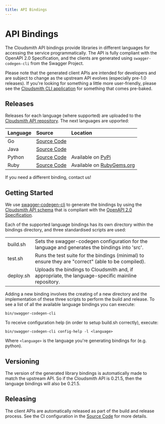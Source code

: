 ```yaml
---
title: API Bindings
---
```

# API Bindings

The Cloudsmith API bindings provide libraries in different languages for accessing the service programmatically. The API is fully compliant with the OpenAPI 2.0 Specification, and the clients are generated using `swagger-codegen-cli` from the Swagger Project.

Please note that the generated client APIs are intended for developers and are subject to change as the upstream API evolves (especially pre-1.0 releases). If you're looking for something a little more user-friendly, please see the [Cloudsmith CLI application](/developer-tools/cli) for something that comes pre-baked.

## Releases

Releases for each language (where supported) are uploaded to the [Cloudsmith API repository](https://broadcasts.cloudsmith.com/cloudsmith/api). The next languages are upported:

| Language | Source                                                                                     | Location                                                               |
| :------- | :----------------------------------------------------------------------------------------- | :--------------------------------------------------------------------- |
| Go       | [Source Code](https://github.com/cloudsmith-io/cloudsmith-api-go)                          |                                                                        |
| Java     | [Source Code](https://github.com/cloudsmith-io/cloudsmith-api/tree/master/bindings/java)   |                                                                        |
| Python   | [Source Code](https://github.com/cloudsmith-io/cloudsmith-api/tree/master/bindings/python) | Available on [PyPi](https://pypi.org/project/cloudsmith-api/)          |
| Ruby     | [Source Code](https://github.com/cloudsmith-io/cloudsmith-api/tree/master/bindings/ruby)   | Available on [RubyGems.org](https://rubygems.org/gems/cloudsmith-api/) |

If you need a different binding, contact us!

## Getting Started

We use [swagger-codegen-cli](https://github.com/swagger-api/swagger-codegen/tree/master/modules/swagger-codegen-cli) to generate the bindings by using the [Cloudsmith API schema](https://api.cloudsmith.io/?format=openapi) that is compliant with the [OpenAPI 2.0 Specification](https://github.com/OAI/OpenAPI-Specification/blob/master/versions/2.0.md).

Each of the supported language bindings has its own directory within the bindings directory, and three standardised scripts are used:

|           |                                                                                                    |
| :-------- | :------------------------------------------------------------------------------------------------- |
| build.sh  | Sets the swagger-codegen configuration for the language and generates the bindings into 'src'.     |
| test.sh   | Runs the test suite for the bindings (minimal) to ensure they are "correct" (able to be compiled). |
| deploy.sh | Uploads the bindings to Cloudsmith and, if appropriate, the language-specific mainline repository. |

Adding a new binding involves the creating of a new directory and the implementation of these three scripts to perform the build and release. To see a list of all the available language bindings you can execute:

```
bin/swagger-codegen-cli
```

To receive configuration help (in order to setup build.sh correctly), execute:

```
bin/swagger-codegen-cli config-help -l <language>
```

Where `<language>` is the language you're generating bindings for (e.g. python).

## Versioning

The version of the generated library bindings is automatically made to match the upstream API. So if the Cloudsmith API is 0.21.5, then the language bindings will also be 0.21.5.

## Releasing

The client APIs are automatically released as part of the build and release process. See the CI configuration in the [Source Code](https://github.com/cloudsmith-io/cloudsmith-api/) for more details.
